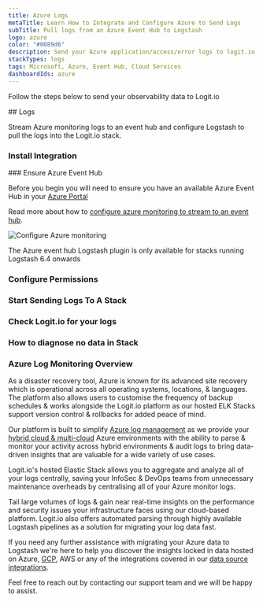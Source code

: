 ```yaml
---
title: Azure Logs
metaTitle: Learn How to Integrate and Configure Azure to Send Logs
subTitle: Pull logs from an Azure Event Hub to Logstash
logo: azure
color: "#0089d6"
description: Send your Azure application/access/error logs to logit.io via logstash using the instructions below and begin searching your data
stackTypes: logs
tags: Microsoft, Azure, Event Hub, Cloud Services
dashboardIds: azure
---
```


Follow the steps below to send your observability data to Logit.io

<Steps>
  ## Logs

  Stream Azure monitoring logs to an event hub and configure Logstash to pull the logs into the Logit.io stack.
  
  ### Install Integration
  <InstallIntegration/>
  ### Ensure Azure Event Hub

  Before you begin you will need to ensure you have an available 
  Azure Event Hub in your [Azure Portal](https://portal.azure.com/)

  Read more about how to [configure azure monitoring to stream to 
  an event hub](https://docs.microsoft.com/en-us/azure/azure-monitor/platform/stream-monitoring-data-event-hubs).

  ![Configure Azure monitoring](@/images/integrations/azure-container-activity-logs/container_activity_logs_step_event_hub.png)

  <Callout type="info">
    The Azure event hub Logstash plugin is only available for stacks running Logstash 6.4 onwards 
  </Callout>

  ### Configure Permissions

  <AzureConfiguration />

  ### Start Sending Logs To A Stack

  <AzureInput stackType="logs" utmMedium="logs" utmCampaign="azure" type="azure_event_hub" input="azure" buttonText="Azure Event Hub" />

  ### Check Logit.io for your logs

  <LaunchStack utmMedium="logs" utmCampaign="azure" source="azure" />

  ### How to diagnose no data in Stack

  <DiagnoseNoData />

</Steps>

### Azure Log Monitoring Overview

As a disaster recovery tool, Azure is known for its advanced site recovery 
which is operational across all operating systems, locations, & languages. 
The platform also allows users to customise the frequency of backup schedules 
& works alongside the Logit.io platform as our hosted ELK Stacks support 
version control & rollbacks for added peace of mind.

Our platform is built to 
simplify [Azure log management](https://logit.io/solutions/azure-logging) as 
we provide your [hybrid cloud & multi-cloud](https://logit.io/solutions/monitoring/cloud-monitoring) Azure 
environments with the ability to parse & monitor your activity across 
hybrid environments & audit logs to bring data-driven insights that 
are valuable for a wide variety of use cases.

Logit.io's hosted Elastic Stack allows you to aggregate and analyze 
all of your logs centrally, saving your InfoSec & DevOps teams from 
unnecessary maintenance overheads by centralising all of your Azure monitor logs.

Tail large volumes of logs & gain near real-time insights on the performance 
and security issues your infrastructure faces using our cloud-based platform. 
Logit.io also offers automated parsing through highly available Logstash 
pipelines as a solution for migrating your log data fast.

If you need any further assistance with migrating your Azure data to 
Logstash we're here to help you discover the insights locked in data hosted on 
Azure, [GCP](/integrations/google-cloud-operations), AWS or any 
of the integrations covered in our [data source integrations](/integrations/). 

Feel free to reach out by contacting our support 
team <IntercomButton text="via live chat" /> and we will be happy to assist.